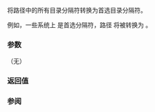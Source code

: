 {{cpp/experimental/fs/path/title|make_preferred}}
{{cpp/experimental/fs/path/navbar}}
{{dcl begin}}
{{dcl | num=1 | since=fs_ts | 1=
path&amp; make_preferred()
}}
{{dcl end}}

将路径中的所有目录分隔符转换为首选目录分隔符。

例如，一些系统上 {{tt|\}} 是首选分隔符，路径 {{tt|foo/bar}} 将被转换为 {{tt|foo\bar}}。

===参数===
（无）

===返回值===
{{c|*this}}

{{cpp/impldef exception}}

===参阅===
{{todo}}